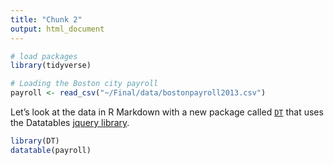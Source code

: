 ```yaml
---
title: "Chunk 2"
output: html_document
---
```


```r
# load packages
library(tidyverse)

# Loading the Boston city payroll
payroll <- read_csv("~/Final/data/bostonpayroll2013.csv")
```

Let's look at the data in R Markdown with a new package called [`DT`](https://rstudio.github.io/DT/) that uses the Datatables [jquery library](https://datatables.net/).

```r
library(DT)
datatable(payroll)
```